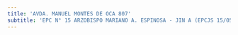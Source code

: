 ```yaml
---
title: 'AVDA. MANUEL MONTES DE OCA 807'
subtitle: 'EPC N° 15 ARZOBISPO MARIANO A. ESPINOSA - JIN A (EPCJS 15/05°)'
---
```


#
